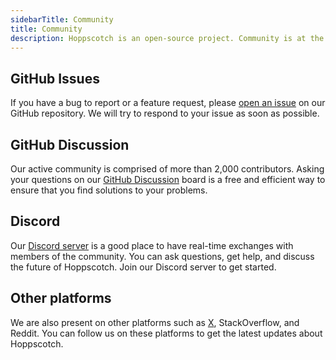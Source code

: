 ```yaml
---
sidebarTitle: Community
title: Community
description: Hoppscotch is an open-source project. Community is at the heart of everything we do.
---
```


## GitHub Issues

If you have a bug to report or a feature request, please [open an issue](https://github.com/hoppscotch/hoppscotch/issues/new/choose) on our GitHub repository. We will try to respond to your issue as soon as possible.

## GitHub Discussion

Our active community is comprised of more than 2,000 contributors. Asking your questions on our [GitHub Discussion](https://github.com/hoppscotch/hoppscotch/discussions) board is a free and efficient way to ensure that you find solutions to your problems.

## Discord

Our [Discord server](https://hoppscotch.io/discord) is a good place to have real-time exchanges with members of the community. You can ask questions, get help, and discuss the future of Hoppscotch. Join our Discord server to get started.

## Other platforms

We are also present on other platforms such as [X](https://hoppscotch.io/twitter), StackOverflow, and Reddit. You can follow us on these platforms to get the latest updates about Hoppscotch.
